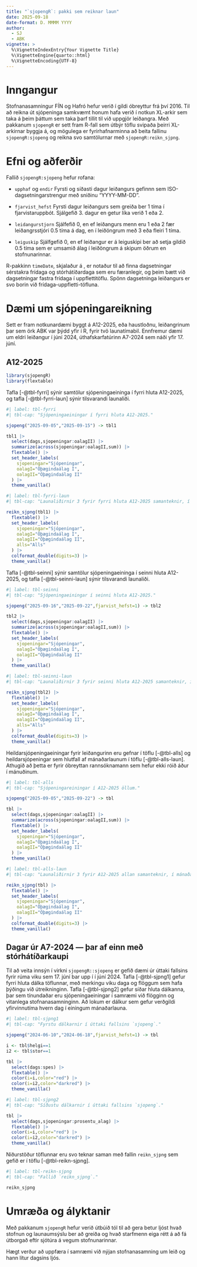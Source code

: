 ```yaml
---
title: "`sjopengR`: pakki sem reiknar laun"
date: 2025-09-18
date-format: D. MMMM YYYY
author: 
  - SJ
  - ABK
vignette: >
  %\VignetteIndexEntry{Your Vignette Title}
  %\VignetteEngine{quarto::html}
  %\VignetteEncoding{UTF-8}
---
```


# Inngangur

Stofnanasamningur FÍN og Hafró hefur verið í gildi óbreyttur frá því 2016. Til að reikna út sjópeninga samkvæmt honum hafa verið í notkun XL-arkir sem taka á þeim þáttum sem taka þarf tillit til við uppgjör leiðangra. Með pakkanum `sjopengR` er sett fram R-fall sem útbýr töflu svipaða þeirri XL-arkirnar byggja á, og mögulega er fyrirhafnarminna að beita fallinu `sjopengR:sjopeng` og reikna svo samtölurnar með `sjopengR:reikn_sjpng`.

# Efni og aðferðir

Fallið `sjopengR:sjopeng` hefur rofana:

- `upphaf` og `endir` Fyrsti og síðasti dagur leiðangurs gefinnn sem ISO-dagsetningarstrengur með sniðinu "YYYY-MM-DD".

- `fjarvist_hefst` Fyrsti dagur leiðangurs sem greiða ber 1 tíma í fjarvistaruppbót. Sjálgefið 3. dagur en getur líka verið 1 eða 2.

- `leidangurstjorn` Sjálfefið 0, en ef leiðangurs menn eru 1 eða 2 fær leiðangrsstjóri 0.5 tíma á dag, en í leiðöngrum með 3 eða fleiri 1 tíma.

- `leiguskip` Sjálfgefið 0, en ef leiðangur er á leiguskipi ber að setja gildið 0.5 tíma sem er umsamið álag í leiðöngrum á skipum öðrum en stofnunarinnar.

R-pakkinn `timeDate`, skjalaður á [](https://geobosh.github.io/timeDateDoc/), er notaður til að finna dagsetningar sérstakra frídaga og stórhátíðardaga sem eru færanlegir, og þeim bætt við dagsetningar fastra frídaga í uppflettitöflu. Spönn dagsetninga leiðangurs er svo borin við frídaga-uppfletti-töfluna.

# Dæmi um sjópeningareikning

Sett er fram notkunardæmi byggt á A12-2025, eða haustloðnu, leiðangrinum þar sem örk ABK var þýdd yfir í R, fyrir tvö launatímabil. Ennfremur dæmi um eldri leiðangur í júní 2024, úthafskarfatúrinn A7-2024 sem náði yfir 17. júní.

## A12-2025

```r
library(sjopengR)
library(flextable)
```

Tafla [-@tbl-fyrri] sýnir samtölur sjópeningaeininga í fyrri hluta A12-2025, og tafla [-@tbl-fyrri-laun] sýnir tilsvarandi launaliði.

```r
#| label: tbl-fyrri
#| tbl-cap: "Sjópeningaeiningar í fyrri hluta A12-2025."

sjopeng("2025-09-05","2025-09-15") -> tbl1

tbl1 |>
  select(dags,sjopeningar:oalagII) |>
  summarize(across(sjopeningar:oalagII,sum)) |>
  flextable() |>
  set_header_labels(
    sjopeningar="Sjópeningar",
    oalagI="Óþægindaálag I",
    oalagII="Óþægindaálag II"
  ) |>
  theme_vanilla()
```


```r
#| label: tbl-fyrri-laun
#| tbl-cap: "Launaliðirnir 3 fyrir fyrri hluta A12-2025 samanteknir, í mánaðarlaunum."

reikn_sjpng(tbl1) |>
  flextable() |>
  set_header_labels(
    sjopeningar="Sjópeningar",
    oalagI="Óþægindaálag I",
    oalagII="Óþægindaálag II",
    alls="Alls"
  ) |>
  colformat_double(digits=3) |>
  theme_vanilla()
```

Tafla [-@tbl-seinni] sýnir samtölur sjópeningaeininga í seinni hluta A12-2025, og tafla [-@tbl-seinni-laun] sýnir tilsvarandi launaliði.


```r
#| label: tbl-seinni
#| tbl-cap: "Sjópeningaeiningar í seinni hluta A12-2025."

sjopeng("2025-09-16","2025-09-22",fjarvist_hefst=1) -> tbl2

tbl2 |>
  select(dags,sjopeningar:oalagII) |>
  summarize(across(sjopeningar:oalagII,sum)) |>
  flextable() |>
  set_header_labels(
    sjopeningar="Sjópeningar",
    oalagI="Óþægindaálag I",
    oalagII="Óþægindaálag II"
  ) |>
  theme_vanilla()
```


```r
#| label: tbl-seinni-laun
#| tbl-cap: "Launaliðirnir 3 fyrir seinni hluta A12-2025 samanteknir, í mánaðarlaunum."

reikn_sjpng(tbl2) |>
  flextable() |>
  set_header_labels(
    sjopeningar="Sjópeningar",
    oalagI="Óþægindaálag I",
    oalagII="Óþægindaálag II",
    alls="Alls"
  ) |>
  colformat_double(digits=3) |>
  theme_vanilla()
```

Heildarsjópeningaeiningar fyrir leiðangurinn eru gefnar í töflu [-@tbl-alls] og heildarsjópeningar sem hlutfall af mánaðarlaunum í töflu [-@tbl-alls-laun]. Athugið að þetta er fyrir óbreyttan rannsóknamann sem hefur ekki róið áður í mánuðinum.

```r
#| label: tbl-alls
#| tbl-cap: "Sjópeningareiningar í A12-2025 öllum."

sjopeng("2025-09-05","2025-09-22") -> tbl

tbl |>
  select(dags,sjopeningar:oalagII) |>
  summarize(across(sjopeningar:oalagII,sum)) |>
  flextable() |>
  set_header_labels(
    sjopeningar="Sjópeningar",
    oalagI="Óþægindaálag I",
    oalagII="Óþægindaálag II"
  ) |>
  theme_vanilla()
```

```r
#| label: tbl-alls-laun
#| tbl-cap: "Launaliðirnir 3 fyrir A12-2025 allan samanteknir, í mánaðarlaunum ."

reikn_sjpng(tbl) |>
  flextable() |>
  set_header_labels(
    sjopeningar="Sjópeningar",
    oalagI="Óþægindaálag I",
    oalagII="Óþægindaálag II"
  ) |>
  colformat_double(digits=3) |>
  theme_vanilla()
```

## Dagar úr A7-2024 --- þar af einn með stórhátíðarkaupi

Til að veita innsýn í virkni `sjopengR::sjopeng` er gefið dæmi úr úttaki fallsins fyrir rúma viku sem 17. júní bar upp í í júní 2024. Tafla [-@tbl-sjpng1] gefur fyrri hluta dálka töflunnar, með merkingu viku daga og flöggum sem hafa þýðingu við útreikninginn. Tafla [-@tbl-sjpng2] gefur síðar hluta dálkanna, þar sem tínundaðar eru sjópeningaeiningar í samræmi við flögginn og vitanlega stofnanasamninginn. Að lokum er dálkur sem gefur verðgildi yfirvinnutíma hvern dag í einingum mánaðarlauna.

```r
#| label: tbl-sjpng1
#| tbl-cap: "Fyrstu dálkarnir í úttaki fallsins `sjopeng`."

sjopeng("2024-06-10","2024-06-18",fjarvist_hefst=1) -> tbl

i <- tbl$helgi==1
i2 <- tbl$stor==1

tbl |>
  select(dags:spes) |>
  flextable() |>
  color(i=i,color="red") |>
  color(i=i2,color="darkred") |>
  theme_vanilla()
```

```r
#| label: tbl-sjpng2
#| tbl-cap: "Síðustu dálkarnir í úttaki fallsins `sjopeng`."

tbl |>
  select(dags,sjopeningar:prosentu_alag) |>
  flextable() |>
  color(i=i,color="red") |>
  color(i=i2,color="darkred") |>
  theme_vanilla()

```
Niðurstöður töflunnar eru svo teknar saman með fallin `reikn_sjpng` sem gefið er í töflu [-@tbl-reikn-sjpng].

```r
#| label: tbl-reikn-sjpng
#| tbl-cap: "Fallið `reikn_sjpng`."

reikn_sjpng
```


# Umræða og ályktanir

Með pakkanum `sjopengR` hefur verið útbúið tól til að gera betur ljóst hvað stofnun og launaumsýslu ber að greiða og hvað starfmenn eiga rétt á að fá útborgað eftir sjótúra á vegum stofnunarinnar.

Hægt verður að uppfæra í samræmi við nýjan stofnanasamning um leið og hann lítur dagsins ljós.

